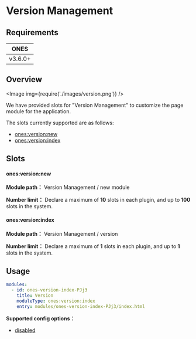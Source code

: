 # Version Management


## Requirements

| **ONES** |
| :------: |
| v3.6.0+  |

## Overview

<Image img={require('./images/version.png')} />

We have provided slots for "Version Management" to customize the page module for the application.

The slots currently supported are as follows:

- [ones:version:new](#onesversionnew)
- [ones:version:index](#onesversionindex)

## Slots

#### ones:version:new

**Module path：** Version Management / new module

**Number limit：** Declare a maximum of **10** slots in each plugin, and up to **100** slots in the system.

#### ones:version:index

**Module path：** Version Management / version

**Number limit：** Declare a maximum of **1** slots in each plugin, and up to **1** slots in the system.

## Usage

```yaml
modules:
  - id: ones-version-index-PJj3
    title: Version
    moduleType: ones:version:index
    entry: modules/ones-version-index-PJj3/index.html
```

**Supported config options：**

- [disabled](../../../../reference/config/plugin.md#disabled)
